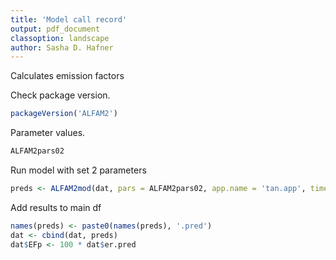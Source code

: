 ```yaml
---
title: 'Model call record'
output: pdf_document
classoption: landscape
author: Sasha D. Hafner
---
```


Calculates emission factors

Check package version.

```r
packageVersion('ALFAM2')
```

Parameter values.

```r
ALFAM2pars02
```

Run model with set 2 parameters

```r
preds <- ALFAM2mod(dat, pars = ALFAM2pars02, app.name = 'tan.app', time.name = 'ct', group = 'id', prep = TRUE)
```

Add results to main df
```r
names(preds) <- paste0(names(preds), '.pred')
dat <- cbind(dat, preds)
dat$EFp <- 100 * dat$er.pred
```

